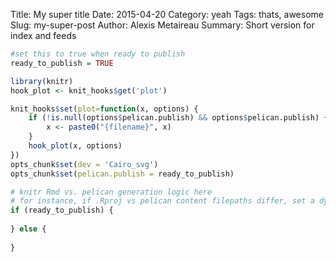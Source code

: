 Title: My super title
Date: 2015-04-20
Category: yeah
Tags: thats, awesome
Slug: my-super-post
Author: Alexis Metaireau
Summary: Short version for index and feeds

```r

#set this to true when ready to publish
ready_to_publish = TRUE

library(knitr)
hook_plot <- knit_hooks$get('plot')

knit_hooks$set(plot=function(x, options) {
    if (!is.null(options$pelican.publish) && options$pelican.publish) {
        x <- paste0("{filename}", x)
    }
    hook_plot(x, options)
})
opts_chunk$set(dev = 'Cairo_svg')
opts_chunk$set(pelican.publish = ready_to_publish)

# knitr Rmd vs. pelican generation logic here
# for instance, if .Rproj vs pelican content filepaths differ, set a dynamic prefix here
if (ready_to_publish) {
   
} else {
  
}

```
